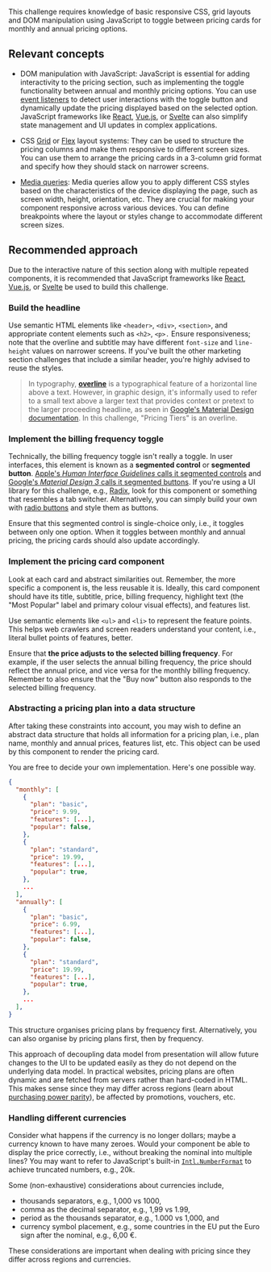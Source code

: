 This challenge requires knowledge of basic responsive CSS, grid layouts and DOM manipulation using JavaScript to toggle between pricing cards for monthly and annual pricing options.

## Relevant concepts

- DOM manipulation with JavaScript: JavaScript is essential for adding interactivity to the pricing section, such as implementing the toggle functionality between annual and monthly pricing options. You can use [event listeners](https://developer.mozilla.org/en-US/docs/Web/API/EventTarget/addEventListener) to detect user interactions with the toggle button and dynamically update the pricing displayed based on the selected option. JavaScript frameworks like [React](https://react.dev/), [Vue.js](https://vuejs.org/), or [Svelte](https://svelte.dev/) can also simplify state management and UI updates in complex applications.

- CSS [Grid](https://css-tricks.com/snippets/css/complete-guide-grid/) or [Flex](https://css-tricks.com/snippets/css/a-guide-to-flexbox/) layout systems: They can be used to structure the pricing columns and make them responsive to different screen sizes. You can use them to arrange the pricing cards in a 3-column grid format and specify how they should stack on narrower screens.

- [Media queries](https://developer.mozilla.org/en-US/docs/Web/CSS/CSS_media_queries/Using_media_queries): Media queries allow you to apply different CSS styles based on the characteristics of the device displaying the page, such as screen width, height, orientation, etc. They are crucial for making your component responsive across various devices. You can define breakpoints where the layout or styles change to accommodate different screen sizes.

## Recommended approach

Due to the interactive nature of this section along with multiple repeated components, it is recommended that JavaScript frameworks like [React](https://react.dev/), [Vue.js](https://vuejs.org/), or [Svelte](https://svelte.dev/) be used to build this challenge.

### Build the headline

Use semantic HTML elements like `<header>`, `<div>`, `<section>`, and appropriate content elements such as `<h2>`, `<p>.` Ensure responsiveness; note that the overline and subtitle may have different `font-size` and `line-height` values on narrower screens. If you've built the other marketing section challenges that include a similar header, you're highly advised to reuse the styles.

> In typography, [**overline**](https://en.wikipedia.org/wiki/Overline) is a typographical feature of a horizontal line above a text. However, in graphic design, it's informally used to refer to a small text above a larger text that provides context or pretext to the larger proceeding headline, as seen in [Google's Material Design documentation](https://m2.material.io/design/typography/the-type-system.html#applying-the-type-scale). In this challenge, "Pricing Tiers" is an overline.

### Implement the billing frequency toggle

Technically, the billing frequency toggle isn't really a toggle. In user interfaces, this element is known as a **segmented control** or **segmented button**. [Apple's _Human Interface Guidelines_ calls it segmented controls](https://developer.apple.com/design/human-interface-guidelines/segmented-controls) and [Google's _Material Design 3_ calls it segmented buttons](https://m3.material.io/components/segmented-buttons/guidelines). If you're using a UI library for this challenge, e.g., [Radix](https://www.radix-ui.com/themes/docs/components/segmented-control), look for this component or something that resembles a tab switcher. Alternatively, you can simply build your own with [radio buttons](https://developer.mozilla.org/en-US/docs/Web/HTML/Element/input/radio) and style them as buttons.

Ensure that this segmented control is single-choice only, i.e., it toggles between only one option. When it toggles between monthly and annual pricing, the pricing cards should also update accordingly.

### Implement the pricing card component

Look at each card and abstract similarities out. Remember, the more specific a component is, the less reusable it is. Ideally, this card component should have its title, subtitle, price, billing frequency, highlight text (the "Most Popular" label and primary colour visual effects), and features list.

Use semantic elements like `<ul>` and `<li>` to represent the feature points. This helps web crawlers and screen readers understand your content, i.e., literal bullet points of features, better.

Ensure that **the price adjusts to the selected billing frequency**. For example, if the user selects the annual billing frequency, the price should reflect the annual price, and vice versa for the monthly billing frequency. Remember to also ensure that the "Buy now" button also responds to the selected billing frequency.

### Abstracting a pricing plan into a data structure

After taking these constraints into account, you may wish to define an abstract data structure that holds all information for a pricing plan, i.e., plan name, monthly and annual prices, features list, etc. This object can be used by this component to render the pricing card.

You are free to decide your own implementation. Here's one possible way.

```json
{
  "monthly": [
    {
      "plan": "basic",
      "price": 9.99,
      "features": [...],
      "popular": false,
    },
    {
      "plan": "standard",
      "price": 19.99,
      "features": [...],
      "popular": true,
    },
    ...
  ],
  "annually": [
    {
      "plan": "basic",
      "price": 6.99,
      "features": [...],
      "popular": false,
    },
    {
      "plan": "standard",
      "price": 19.99,
      "features": [...],
      "popular": true,
    },
    ...
  ],
}
```

This structure organises pricing plans by frequency first. Alternatively, you can also organise by pricing plans first, then by frequency.

This approach of decoupling data model from presentation will allow future changes to the UI to be updated easily as they do not depend on the underlying data model. In practical websites, pricing plans are often dynamic and are fetched from servers rather than hard-coded in HTML. This makes sense since they may differ across regions (learn about [purchasing power parity](https://en.wikipedia.org/wiki/Purchasing_power_parity)), be affected by promotions, vouchers, etc.

### Handling different currencies

Consider what happens if the currency is no longer dollars; maybe a currency known to have many zeroes. Would your component be able to display the price correctly, i.e., without breaking the nominal into multiple lines? You may want to refer to JavaScript's built-in [`Intl.NumberFormat`](https://developer.mozilla.org/en-US/docs/Web/JavaScript/Reference/Global_Objects/Intl/NumberFormat) to achieve truncated numbers, e.g., 20k.

Some (non-exhaustive) considerations about currencies include,

- thousands separators, e.g., 1,000 vs 1000,
- comma as the decimal separator, e.g., 1,99 vs 1.99,
- period as the thousands separator, e.g., 1.000 vs 1,000, and
- currency symbol placement, e.g., some countries in the EU put the Euro sign after the nominal, e.g., 6,00 €.

These considerations are important when dealing with pricing since they differ across regions and currencies.
